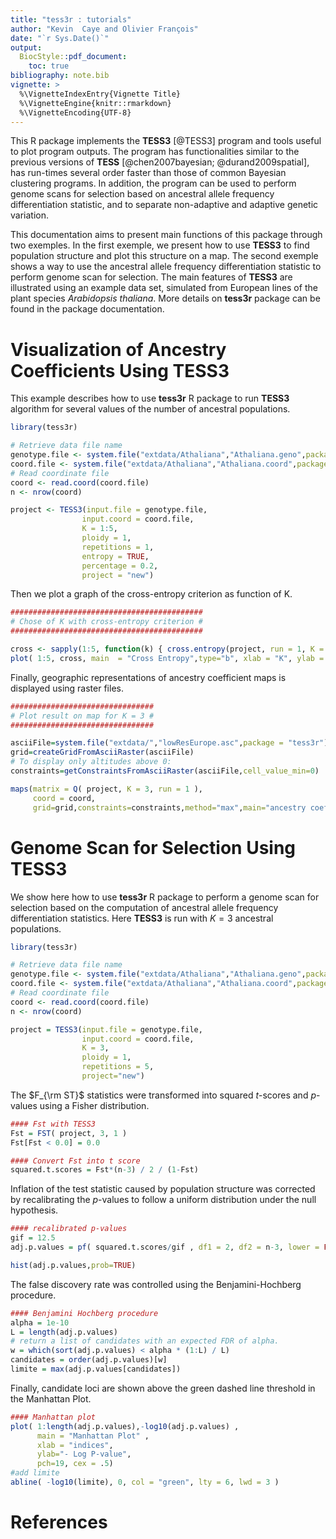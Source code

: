 ```yaml
---
title: "tess3r : tutorials"
author: "Kevin  Caye and Olivier François"
date: "`r Sys.Date()`"
output:
  BiocStyle::pdf_document:
    toc: true
bibliography: note.bib
vignette: >
  %\VignetteIndexEntry{Vignette Title}
  %\VignetteEngine{knitr::rmarkdown}
  %\VignetteEncoding{UTF-8}
---
```


  This R package implements the **TESS3** [@TESS3] program and tools useful to plot program outputs. The program has functionalities similar to the previous versions of **TESS** [@chen2007bayesian; @durand2009spatial], has run-times several order faster than those of common Bayesian clustering programs. In addition, the program can be used to perform genome scans for selection based on ancestral allele frequency differentiation statistic, and to separate non-adaptive and adaptive genetic variation.

  This documentation aims to present main functions of this package through two exemples. In the first exemple, we present how to use **TESS3** to find population structure and plot this structure on a map. The second exemple shows a way to use the ancestral allele frequency differentiation statistic to perform genome scan for selection. The main features of **TESS3** are illustrated using an example data set, simulated from European lines of the plant species *Arabidopsis thaliana*. More details on **tess3r** package can be found in the package documentation.

# Visualization of Ancestry Coefficients Using **TESS3**



This example describes how to use **tess3r** R package to run **TESS3** algorithm for several values of the number of ancestral
populations.
```r
library(tess3r)

# Retrieve data file name
genotype.file <- system.file("extdata/Athaliana","Athaliana.geno",package = "tess3r")
coord.file <- system.file("extdata/Athaliana","Athaliana.coord",package = "tess3r")
# Read coordinate file
coord <- read.coord(coord.file)
n <- nrow(coord)

project <- TESS3(input.file = genotype.file, 
                input.coord = coord.file, 
                K = 1:5, 
                ploidy = 1,
                repetitions = 1, 
                entropy = TRUE,
                percentage = 0.2,
                project = "new")


```


Then we plot a graph of the cross-entropy criterion as function of K. 
```r
###########################################
# Chose of K with cross-entropy criterion #
###########################################

cross <- sapply(1:5, function(k) { cross.entropy(project, run = 1, K = k) })
plot( 1:5, cross, main  = "Cross Entropy",type="b", xlab = "K", ylab = "cross entropy" )
```


Finally, geographic representations of ancestry coefficient maps is displayed using raster files.
```r
################################
# Plot result on map for K = 3 #
################################

asciiFile=system.file("extdata/","lowResEurope.asc",package = "tess3r")
grid=createGridFromAsciiRaster(asciiFile)
# To display only altitudes above 0:
constraints=getConstraintsFromAsciiRaster(asciiFile,cell_value_min=0)

maps(matrix = Q( project, K = 3, run = 1 ),
     coord = coord,
     grid=grid,constraints=constraints,method="max",main="ancestry coefficient with K = 3")
```


# Genome Scan for Selection Using **TESS3**

We show here how to use **tess3r** R package to perform a genome scan for selection based on the
computation of ancestral allele frequency differentiation statistics. Here **TESS3** is run with $K = 3$ ancestral
populations. 
```r
library(tess3r)

# Retrieve data file name
genotype.file <- system.file("extdata/Athaliana","Athaliana.geno",package = "tess3r")
coord.file <- system.file("extdata/Athaliana","Athaliana.coord",package = "tess3r")
# Read coordinate file
coord <- read.coord(coord.file)
n <- nrow(coord)

project = TESS3(input.file = genotype.file, 
                input.coord = coord.file, 
                K = 3, 
                ploidy = 1,
                repetitions = 5,
                project="new")

```


The $F_{\rm ST}$ statistics were transformed into squared $t$-scores and $p$-values using a Fisher distribution.
```r

#### Fst with TESS3 
Fst = FST( project, 3, 1 )
Fst[Fst < 0.0] = 0.0

#### Convert Fst into t score
squared.t.scores = Fst*(n-3) / 2 / (1-Fst)
```

Inflation of the test statistic caused by population structure was corrected by recalibrating the $p$-values to follow a uniform distribution under the null hypothesis. 
```r

#### recalibrated p-values
gif = 12.5
adj.p.values = pf( squared.t.scores/gif , df1 = 2, df2 = n-3, lower = FALSE )

hist(adj.p.values,prob=TRUE)
```

The false discovery rate was controlled using the Benjamini-Hochberg procedure.
```r
#### Benjamini Hochberg procedure
alpha = 1e-10
L = length(adj.p.values)
# return a list of candidates with an expected FDR of alpha.
w = which(sort(adj.p.values) < alpha * (1:L) / L)
candidates = order(adj.p.values)[w]
limite = max(adj.p.values[candidates])
```


Finally, candidate loci are shown above the green dashed line threshold in the Manhattan Plot.
```r

#### Manhattan plot 
plot( 1:length(adj.p.values),-log10(adj.p.values) , 
      main = "Manhattan Plot" , 
      xlab = "indices", 
      ylab="- Log P-value", 
      pch=19, cex = .5) 
#add limite
abline( -log10(limite), 0, col = "green", lty = 6, lwd = 3 )
```



# References



